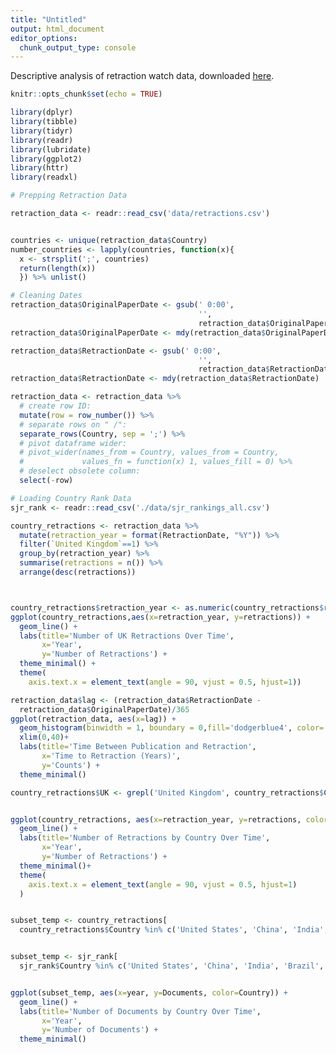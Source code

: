 ```yaml
---
title: "Untitled"
output: html_document
editor_options:
  chunk_output_type: console
---
```


Descriptive analysis of retraction watch
data, downloaded [here](https://www.crossref.org/labs/retraction-watch/).

```r
knitr::opts_chunk$set(echo = TRUE)
```



```r
library(dplyr)
library(tibble)
library(tidyr)
library(readr)
library(lubridate)
library(ggplot2)
library(httr)
library(readxl)

# Prepping Retraction Data

retraction_data <- readr::read_csv('data/retractions.csv')


countries <- unique(retraction_data$Country)
number_countries <- lapply(countries, function(x){
  x <- strsplit(';', countries)
  return(length(x))
  }) %>% unlist()

# Cleaning Dates 
retraction_data$OriginalPaperDate <- gsub(' 0:00',
                                          '', 
                                          retraction_data$OriginalPaperDate)
retraction_data$OriginalPaperDate <- mdy(retraction_data$OriginalPaperDate)

retraction_data$RetractionDate <- gsub(' 0:00',
                                          '', 
                                          retraction_data$RetractionDate)
retraction_data$RetractionDate <- mdy(retraction_data$RetractionDate)

retraction_data <- retraction_data %>%
  # create row ID:
  mutate(row = row_number()) %>%
  # separate rows on " /":
  separate_rows(Country, sep = ';') %>%
  # pivot dataframe wider:
  # pivot_wider(names_from = Country, values_from = Country, 
  #             values_fn = function(x) 1, values_fill = 0) %>%
  # deselect obsolete column:
  select(-row)

# Loading Country Rank Data
sjr_rank <- readr::read_csv('./data/sjr_rankings_all.csv')
```

```r

country_retractions <- retraction_data %>%
  mutate(retraction_year = format(RetractionDate, "%Y")) %>%
  filter(`United Kingdom`==1) %>% 
  group_by(retraction_year) %>%
  summarise(retractions = n()) %>%
  arrange(desc(retractions))



country_retractions$retraction_year <- as.numeric(country_retractions$retraction_year)
ggplot(country_retractions,aes(x=retraction_year, y=retractions)) +
  geom_line() +
  labs(title='Number of UK Retractions Over Time',
       x='Year',
       y='Number of Retractions') +
  theme_minimal() +
  theme(
    axis.text.x = element_text(angle = 90, vjust = 0.5, hjust=1))

retraction_data$lag <- (retraction_data$RetractionDate - 
  retraction_data$OriginalPaperDate)/365
ggplot(retraction_data, aes(x=lag)) +
  geom_histogram(binwidth = 1, boundary = 0,fill='dodgerblue4', color='black') +
  xlim(0,40)+
  labs(title='Time Between Publication and Retraction',
       x='Time to Retraction (Years)',
       y='Counts') +
  theme_minimal()

country_retractions$UK <- grepl('United Kingdom', country_retractions$Country)


ggplot(country_retractions, aes(x=retraction_year, y=retractions, color=UK)) +
  geom_line() +
  labs(title='Number of Retractions by Country Over Time',
       x='Year',
       y='Number of Retractions') +
  theme_minimal()+
  theme(
    axis.text.x = element_text(angle = 90, vjust = 0.5, hjust=1)
  )


subset_temp <- country_retractions[
  country_retractions$Country %in% c('United States', 'China', 'India', 'Brazil', 'Japan', 'Germany', 'United Kingdom', 'France', 'Italy', 'Canada')]


subset_temp <- sjr_rank[
  sjr_rank$Country %in% c('United States', 'China', 'India', 'Brazil', 'Japan', 'Germany', 'United Kingdom', 'France', 'Italy', 'Canada')]


ggplot(subset_temp, aes(x=year, y=Documents, color=Country)) +
  geom_line() +
  labs(title='Number of Documents by Country Over Time',
       x='Year',
       y='Number of Documents') +
  theme_minimal()




```

